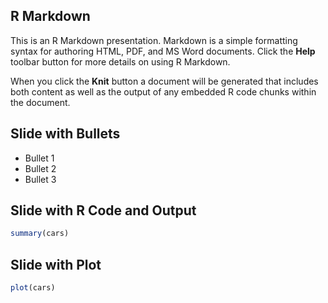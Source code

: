 ## R Markdown

This is an R Markdown presentation. Markdown is a simple formatting syntax for authoring HTML, PDF, and MS Word documents. Click the **Help** toolbar button for more details on using R Markdown.

When you click the **Knit** button a document will be generated that includes both content as well as the output of any embedded R code chunks within the document.

## Slide with Bullets

- Bullet 1
- Bullet 2
- Bullet 3

## Slide with R Code and Output

```r
summary(cars)
```

## Slide with Plot

```r
plot(cars)
```

